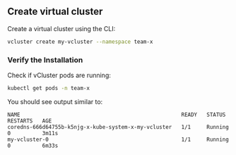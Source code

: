 ## Create virtual cluster

Create a virtual cluster using the CLI:

```bash title="Create virtual cluster"
vcluster create my-vcluster --namespace team-x
```

### Verify the Installation

Check if vCluster pods are running:

```bash title="Check vCluster pods"
kubectl get pods -n team-x
```

You should see output similar to:
```
NAME                                                   READY   STATUS    RESTARTS   AGE
coredns-666d64755b-k5njg-x-kube-system-x-my-vcluster   1/1     Running   0          3m11s
my-vcluster-0                                          1/1     Running   0          6m33s
```
